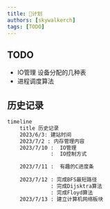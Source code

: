 ```yaml
---
title: 🥽计划
authors: [skywalkerch]
tags: [TODO]
---
```

## TODO

- IO管理 设备分配的几种表
- 进程调度算法

## 历史记录
```txt
timeline
    title 历史记录
    2023/6/3: 建站时间
    2023/7/2 : 内存管理内容
    2023/7/10 :  IO管理
    		  :  IO控制方式

    2023/7/11 :  有趣的C进度条
    
    2023/7/12 : 完成BFS最短路径
    		  : 完成Dijsktra算法
              : 完成Floyd算法        
    2023/7/13 : 建立计算机网络板块
```


